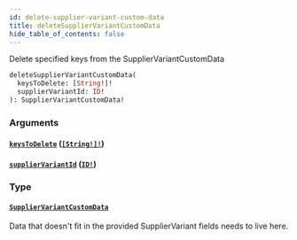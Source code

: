 ```yaml
---
id: delete-supplier-variant-custom-data
title: deleteSupplierVariantCustomData
hide_table_of_contents: false
---
```



Delete specified keys from the SupplierVariantCustomData

```graphql
deleteSupplierVariantCustomData(
  keysToDelete: [String!]!
  supplierVariantId: ID!
): SupplierVariantCustomData!
```


### Arguments

#### [`keysToDelete`](#) ([`[String!]!`](/supply/api/graphql-admin/reference/scalars/string))




#### [`supplierVariantId`](#) ([`ID!`](/supply/api/graphql-admin/reference/scalars/id))




### Type

#### [`SupplierVariantCustomData`](/supply/api/graphql-admin/reference/objects/supplier-variant-custom-data)

Data that doesn't fit in the provided SupplierVariant fields needs to live here.




